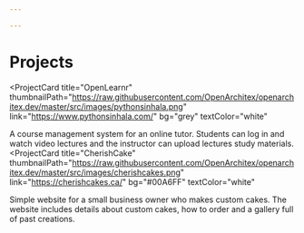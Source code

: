 ```yaml
---

---
```

# Projects

<ProjectCard
title="OpenLearnr"
thumbnailPath="https://raw.githubusercontent.com/OpenArchitex/openarchitex.dev/master/src/images/pythonsinhala.png"
link="https://www.pythonsinhala.com/"
bg="grey"
textColor="white"

> 

A course management system for an online tutor. Students can log in and watch video lectures and the instructor can upload lectures study materials. </ProjectCard> <ProjectCard title="CherishCake" thumbnailPath="https://raw.githubusercontent.com/OpenArchitex/openarchitex.dev/master/src/images/cherishcakes.png" link="https://cherishcakes.ca/" bg="#00A6FF" textColor="white"

> 

Simple website for a small business owner who makes custom cakes. The website includes details about custom cakes, how to order and a
gallery full of past creations.
</ProjectCard>